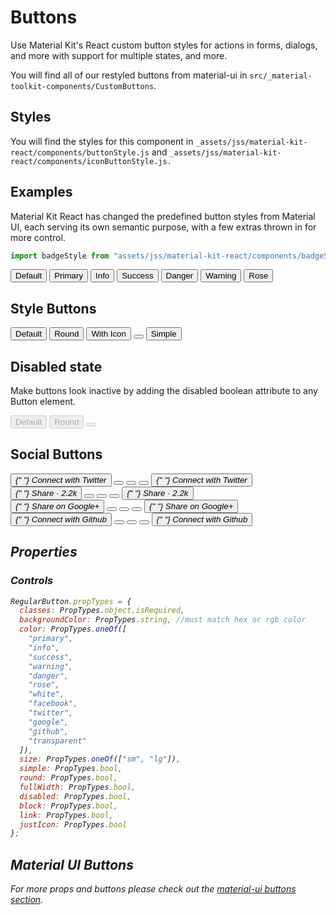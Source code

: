 
<Meta title="Components/Buttons" component={Button} argTypes={buttonStories.buttonArgs.argTypes}/>

# Buttons

Use Material Kit's React custom button styles for actions in forms, dialogs, and more with support for multiple states, and more.

You will find all of our restyled buttons from material-ui in `src/_material-toolkit-components/CustomButtons`.

## Styles
You will find the styles for this component in
`_assets/jss/material-kit-react/components/buttonStyle.js`
and
`_assets/jss/material-kit-react/components/iconButtonStyle.js.`

## Examples
Material Kit React has changed the predefined button styles from Material UI, each serving its own semantic purpose, with a few extras thrown in for more control.

```javascript
import badgeStyle from "assets/jss/material-kit-react/components/badgeStyle.js"
```
<Canvas>
<Story name="Button Color">
  <div>
    <Button type="button">Default</Button>
    <Button type="button" color="primary">Primary</Button>
    <Button type="button" color="info">Info</Button>
    <Button type="button" color="success">Success</Button>
    <Button type="button" color="danger">Danger</Button>
    <Button type="button" color="warning">Warning</Button>
    <Button type="button" color="rose">Rose</Button>
</div>
</Story>
</Canvas>

## Style Buttons

<Canvas>
<Story name="Button Variants">
    <Button color="primary">Default</Button>
    <Button color="primary" round>Round</Button>
    <Button color="primary" round><Favorite /> With Icon</Button>
    <Button justIcon round color="primary"><Favorite style={{color: "#FFFFFF"}}/></Button>
    <Button color="primary" simple>Simple</Button>
</Story>
</Canvas>

## Disabled state

Make buttons look inactive by adding the disabled boolean attribute to any Button element.

<Canvas>
<Story name="Disabled">
    <Button color="primary" disabled>Default</Button>
    <Button color="primary" round disabled>Round</Button>
    <Button justIcon round color="primary" disabled><Favorite style={{color: "#FFFFFF"}}/></Button>
</Story>
</Canvas>

## Social Buttons

<Canvas>
<Story name="Social Buttons">
<div>
  <Button color="twitter">
    <i
      className={"fab fa-twitter"}
    />{" "}
    Connect with Twitter
  </Button>
  <Button color="twitter" justIcon>
    <i className={ " fab fa-twitter"} />
  </Button>
  <Button justIcon round color="twitter">
    <i
      className={"fab fa-twitter"}
    />
  </Button>
  <Button color="twitter" simple>
    <i
      className={" fab fa-twitter"}
    />
  </Button>
  <Button color="twitter" simple>
    <i
      className={" fab fa-twitter"}
    />{" "}
    Connect with Twitter
  </Button>
  <br />
  <Button color="facebook">
    <i
      className={" fab fa-facebook-square"}
    />{" "}
    Share · 2.2k
  </Button>
  <Button color="facebook" justIcon>
    <i className={ " fab fa-facebook"} />
  </Button>
  <Button justIcon round color="facebook">
    <i
      className={" fab fa-facebook"}
    />
  </Button>
  <Button color="facebook" simple>
    <i
      className={" fab fa-facebook-square"}
    />
  </Button>
  <Button color="facebook" simple>
    <i
      className={" fab fa-facebook-square"}
    />{" "}
    Share · 2.2k
  </Button>
  <br />
  <Button color="google">
    <i
      className={" fab fa-google-plus-square"}
    />{" "}
    Share on Google+
  </Button>
  <Button color="google" justIcon>
    <i className={ " fab fa-google"} />
  </Button>
  <Button justIcon round color="google">
    <i
      className={" fab fa-google"}
    />
  </Button>
  <Button color="google" simple>
    <i
      className={" fab fa-google"}
    />
  </Button>
  <Button color="google" simple>
    <i
      className={" fab fa-google-square"}
    />{" "}
    Share on Google+
  </Button>
  <br />
    <Button color="github">
      <i
        className={" fab fa-github"}
      />{" "}
      Connect with Github
    </Button>
    <Button color="github" justIcon>
      <i className={ " fab fa-github"} />
    </Button>
    <Button justIcon round color="github">
      <i
        className={" fab fa-github"}
      />
    </Button>
    <Button color="github" simple>
      <i
        className={" fab fa-github"}
      />
    </Button>
    <Button color="github" simple>
      <i
        className={" fab fa-github"}
      />{" "}
      Connect with Github
    </Button>
</div>
</Story>
</Canvas>


## Properties

### Controls

<Story story={buttonStories.Props} />

```javascript
RegularButton.propTypes = {
  classes: PropTypes.object.isRequired,
  backgroundColor: PropTypes.string, //must match hex or rgb color
  color: PropTypes.oneOf([
    "primary",
    "info",
    "success",
    "warning",
    "danger",
    "rose",
    "white",
    "facebook",
    "twitter",
    "google",
    "github",
    "transparent"
  ]),
  size: PropTypes.oneOf(["sm", "lg"]),
  simple: PropTypes.bool,
  round: PropTypes.bool,
  fullWidth: PropTypes.bool,
  disabled: PropTypes.bool,
  block: PropTypes.bool,
  link: PropTypes.bool,
  justIcon: PropTypes.bool
};
```


## Material UI Buttons

For more props and buttons please check out the [material-ui buttons section](https://material-ui-next.com/demos/buttons/?ref=creativetim-storybook).
